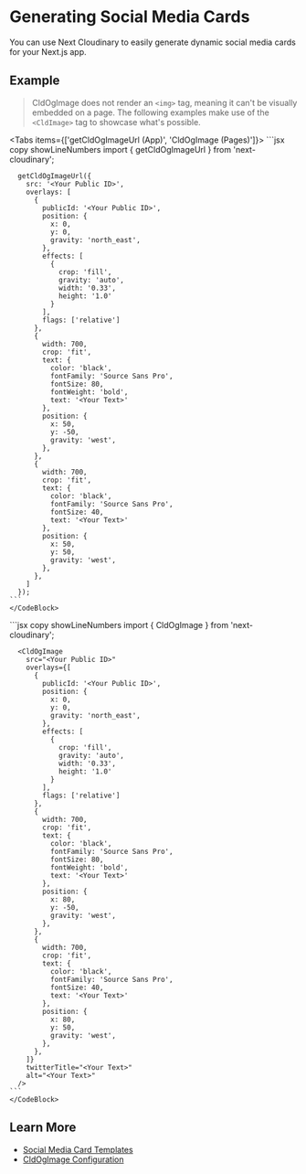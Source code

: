 

<Head>
  <title>Social Media Cards - Next Cloudinary</title>
  <meta name="og:title" content="Generating Social Media Cards - Next Cloudinary" />
  <meta name="og:url" content={`https://next.cloudinary.dev/use-cases/social-media-cards`} />
</Head>

<OgImage
  title="Social Media Cards"
  twitterTitle="Generating Social Media Cards"
/>

# Generating Social Media Cards

You can use Next Cloudinary to easily generate dynamic social media cards
for your Next.js app.

## Example

<HeaderImage>
  <ExamplesCldOgImage
    src={`${process.env.IMAGES_DIRECTORY}/white`}
    overlays={[
      {
        publicId: `${process.env.IMAGES_DIRECTORY}/mountain`,
        position: {
          x: 0,
          y: 0,
          gravity: 'north_east',
        },
        effects: [
          {
            crop: 'fill',
            gravity: 'auto',
            width: '0.33',
            height: '1.0'
          }
        ],
        flags: ['relative']
      },
      {
        width: 700,
        crop: 'fit',
        text: {
          color: 'black',
          fontFamily: 'Source Sans Pro',
          fontSize: 80,
          fontWeight: 'bold',
          text: 'Next Cloudinary'
        },
        position: {
          x: 80,
          y: -50,
          gravity: 'west',
        },
      },
      {
        width: 700,
        crop: 'fit',
        text: {
          color: 'black',
          fontFamily: 'Source Sans Pro',
          fontSize: 40,
          text: 'Get the power of Cloudinary in a Next.js project with Next Cloudinary!'
        },
        position: {
          x: 80,
          y: 50,
          gravity: 'west',
        },
      },
    ]}
  />
</HeaderImage>

> CldOgImage does not render an `<img>` tag, meaning it can't be visually embedded on a page. The following examples make use of the `<CldImage>` tag to showcase what's possible.

<Tabs items={['getCldOgImageUrl (App)', 'CldOgImage (Pages)']}>
  <Tab>
    <CodeBlock>
    ```jsx copy showLineNumbers
      import { getCldOgImageUrl } from 'next-cloudinary';

      getCldOgImageUrl({
        src: '<Your Public ID>',
        overlays: [
          {
            publicId: '<Your Public ID>',
            position: {
              x: 0,
              y: 0,
              gravity: 'north_east',
            },
            effects: [
              {
                crop: 'fill',
                gravity: 'auto',
                width: '0.33',
                height: '1.0'
              }
            ],
            flags: ['relative']
          },
          {
            width: 700,
            crop: 'fit',
            text: {
              color: 'black',
              fontFamily: 'Source Sans Pro',
              fontSize: 80,
              fontWeight: 'bold',
              text: '<Your Text>'
            },
            position: {
              x: 50,
              y: -50,
              gravity: 'west',
            },
          },
          {
            width: 700,
            crop: 'fit',
            text: {
              color: 'black',
              fontFamily: 'Source Sans Pro',
              fontSize: 40,
              text: '<Your Text>'
            },
            position: {
              x: 50,
              y: 50,
              gravity: 'west',
            },
          },
        ]
      });
    ```
    </CodeBlock>
  </Tab>
  <Tab>
    <CodeBlock>
    ```jsx copy showLineNumbers
      import { CldOgImage } from 'next-cloudinary';

      <CldOgImage
        src="<Your Public ID>"
        overlays={[
          {
            publicId: '<Your Public ID>',
            position: {
              x: 0,
              y: 0,
              gravity: 'north_east',
            },
            effects: [
              {
                crop: 'fill',
                gravity: 'auto',
                width: '0.33',
                height: '1.0'
              }
            ],
            flags: ['relative']
          },
          {
            width: 700,
            crop: 'fit',
            text: {
              color: 'black',
              fontFamily: 'Source Sans Pro',
              fontSize: 80,
              fontWeight: 'bold',
              text: '<Your Text>'
            },
            position: {
              x: 80,
              y: -50,
              gravity: 'west',
            },
          },
          {
            width: 700,
            crop: 'fit',
            text: {
              color: 'black',
              fontFamily: 'Source Sans Pro',
              fontSize: 40,
              text: '<Your Text>'
            },
            position: {
              x: 80,
              y: 50,
              gravity: 'west',
            },
          },
        ]}
        twitterTitle="<Your Text>"
        alt="<Your Text>"
      />
    ```
    </CodeBlock>
  </Tab>
</Tabs>

## Learn More
* [Social Media Card Templates](/templates/social-media-cards)
* [CldOgImage Configuration](/cldogimage/configuration)